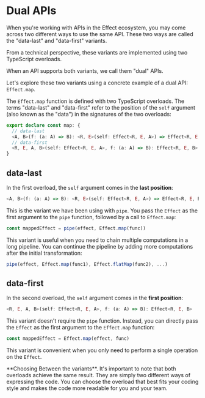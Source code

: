 
# Dual APIs

When you're working with APIs in the Effect ecosystem, you may come across two different ways to use the same API. These two ways are called the "data-last" and "data-first" variants.

<Info>
  From a technical perspective, these variants are implemented using two
  TypeScript overloads.
</Info>

When an API supports both variants, we call them "dual" APIs.

Let's explore these two variants using a concrete example of a dual API: `Effect.map`.

The `Effect.map` function is defined with two TypeScript overloads. The terms "data-last" and "data-first" refer to the position of the `self` argument (also known as the "data") in the signatures of the two overloads:

```ts /self/
export declare const map: {
  // data-last
  <A, B>(f: (a: A) => B): <R, E>(self: Effect<R, E, A>) => Effect<R, E, B>
  // data-first
  <R, E, A, B>(self: Effect<R, E, A>, f: (a: A) => B): Effect<R, E, B>
}
```

## data-last

In the first overload, the `self` argument comes in the **last position**:

```ts /self/
<A, B>(f: (a: A) => B): <R, E>(self: Effect<R, E, A>) => Effect<R, E, B>
```

This is the variant we have been using with `pipe`. You pass the `Effect` as the first argument to the `pipe` function, followed by a call to `Effect.map`:

```ts
const mappedEffect = pipe(effect, Effect.map(func))
```

This variant is useful when you need to chain multiple computations in a long pipeline. You can continue the pipeline by adding more computations after the initial transformation:

```ts
pipe(effect, Effect.map(func1), Effect.flatMap(func2), ...)
```

## data-first

In the second overload, the `self` argument comes in the **first position**:

```ts /self/
<R, E, A, B>(self: Effect<R, E, A>, f: (a: A) => B): Effect<R, E, B>
```

This variant doesn't require the `pipe` function. Instead, you can directly pass the `Effect` as the first argument to the `Effect.map` function:

```ts
const mappedEffect = Effect.map(effect, func)
```

This variant is convenient when you only need to perform a single operation on the `Effect`.

<Design>
  **Choosing Between the variants**. It's important to note that both overloads
  achieve the same result. They are simply two different ways of expressing the
  code. You can choose the overload that best fits your coding style and makes
  the code more readable for you and your team.
</Design>

